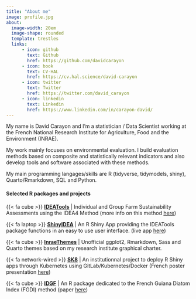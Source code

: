 ```yaml
---
title: "About me"
image: profile.jpg
about:
  image-width: 20em
  image-shape: rounded
  template: trestles
  links:
      - icon: github
        text: Github
        href: https://github.com/davidcarayon
      - icon: book
        text: CV-HAL
        href: https://cv.hal.science/david-carayon
      - icon: twitter
        text: Twitter
        href: https://twitter.com/david_carayon
      - icon: linkedin
        text: Linkedin
        href: https://www.linkedin.com/in/carayon-david/
---
```



::: {.column-page}

My name is David Carayon and I'm a statistician / Data Scientist working at the French National Research Institute for Agriculture, Food and the Environment (INRAE).

My work mainly focuses on environmental evaluation. I build evaluation methods based on composite and statistically relevant indicators and also develop tools and software associated with these methods.

My main programming langages/skills are R (tidyverse, tidymodels, shiny), Quarto/Rmarkdown, SQL and Python.

#### Selected R packages and projects

{{< fa cube >}} **[IDEATools](https://cran.r-project.org/web/packages/IDEATools/index.html)** | Individual and Group Farm Sustainability Assessments using the IDEA4 Method (more info on this method [here](https://methode-idea.org)) 

{{< fa laptop >}} **[ShinyIDEA](https://forgemia.inra.fr/sk8/sk8-apps/ettis/shinyidea)** | An R Shiny App providing the IDEATools package functions in an easy to use user interface. (live app [here](https://shinyidea.sk8.inrae.fr/))

{{< fa cube >}} **[InraeThemes](https://davidcarayon.github.io/InraeThemes/)** | Unofficial ggplot2, Rmarkdown, Sass and Quarto themes based on my research institute graphical charter.

{{< fa network-wired >}} **[SK8](https://sk8.inrae.fr)** | An institutionnal project to deploy R Shiny apps through Kubernetes using GitLab/Kubernetes/Docker (French poster presentation [here](https://hal.inrae.fr/hal-04141247v1/document))

{{< fa cube >}} **[IDGF](https://github.com/davidcarayon/IDGF)** | An R package dedicated to the French Guiana Diatom Index (FGDI) method (paper [here](https://doi.org/10.1016/j.ecolind.2020.106248))


:::


